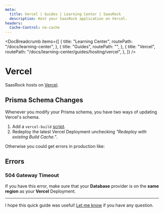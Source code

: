 ```yaml
---
meta:
  title: Vercel | Guides | Learning Center | SaasRock
  description: Host your SaasRock application on Vercel.
headers:
  Cache-Control: no-cache
---
```



<DocBreadcrumb
  items={[
    {
      title: "Learning Center",
      routePath: "/docs/learning-center",
    },
    {
      title: "Guides",
      routePath: "",
    },
    {
      title: "Vercel",
      routePath:
        "/docs/learning-center/guides/hosting/vercel",
    },
  ]}
/>

# Vercel

SaasRock hosts on [Vercel](https://vercel.com).

## Prisma Schema Changes

Whenever you modify your Prisma schema, you have two ways of updating Vercel's schema.

1. Add a `vercel-build` [script](https://stackoverflow.com/a/71146297/5697060).
2. Redeploy the latest Vercel Deployment unchecking _"Redeploy with existing Build Cache."_.

Otherwise you could get errors in production like:

<DocTutorialImage
  alt="Schema error"
  src="https://yahooder.sirv.com/saasrock/guides/hosting/vercel/schema-error.png"
/>

## Errors

### 504 Gateway Timeout

If you have this error, make sure that your **Database** provider is on the **same region** as your **Vercel** Deployment.

<DocTutorialImage
  alt="504 Gateway Timeout"
  src="https://yahooder.sirv.com/saasrock/guides/hosting/vercel/504.png"
/>

---

I hope this quick guide was useful! [Let me know](/docs/community) if you have any question.
